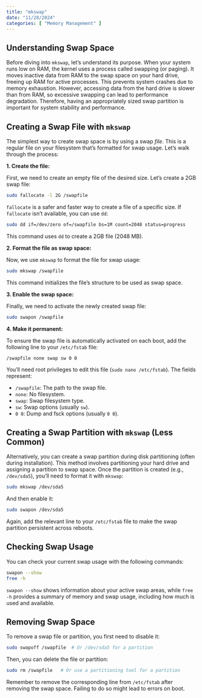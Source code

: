 ```yaml
---
title: "mkswap"
date: "11/28/2024"
categories: [ "Memory Management" ]
---
```

## Understanding Swap Space

Before diving into `mkswap`, let's understand its purpose. When your system runs low on RAM, the kernel uses a process called swapping (or paging). It moves inactive data from RAM to the swap space on your hard drive, freeing up RAM for active processes. This prevents system crashes due to memory exhaustion. However, accessing data from the hard drive is slower than from RAM, so excessive swapping can lead to performance degradation. Therefore, having an appropriately sized swap partition is important for system stability and performance.


## Creating a Swap File with `mkswap`

The simplest way to create swap space is by using a swap *file*.  This is a regular file on your filesystem that's formatted for swap usage.  Let's walk through the process:

**1. Create the file:**

First, we need to create an empty file of the desired size.  Let's create a 2GB swap file:

```bash
sudo fallocate -l 2G /swapfile
```

`fallocate` is a safer and faster way to create a file of a specific size.  If `fallocate` isn't available, you can use `dd`:

```bash
sudo dd if=/dev/zero of=/swapfile bs=1M count=2048 status=progress
```

This command uses `dd` to create a 2GB file (2048 MB).


**2. Format the file as swap space:**

Now, we use `mkswap` to format the file for swap usage:

```bash
sudo mkswap /swapfile
```

This command initializes the file's structure to be used as swap space.


**3. Enable the swap space:**

Finally, we need to activate the newly created swap file:

```bash
sudo swapon /swapfile
```


**4. Make it permanent:**

To ensure the swap file is automatically activated on each boot, add the following line to your `/etc/fstab` file:

```
/swapfile none swap sw 0 0
```

You'll need root privileges to edit this file (`sudo nano /etc/fstab`).  The fields represent:

* `/swapfile`: The path to the swap file.
* `none`:  No filesystem.
* `swap`:  Swap filesystem type.
* `sw`:  Swap options (usually `sw`).
* `0 0`:  Dump and fsck options (usually `0 0`).


## Creating a Swap Partition with `mkswap` (Less Common)

Alternatively, you can create a swap partition during disk partitioning (often during installation).  This method involves partitioning your hard drive and assigning a partition to swap space. Once the partition is created (e.g., `/dev/sda5`), you'll need to format it with `mkswap`:

```bash
sudo mkswap /dev/sda5
```

And then enable it:

```bash
sudo swapon /dev/sda5
```

Again, add the relevant line to your `/etc/fstab` file to make the swap partition persistent across reboots.


## Checking Swap Usage

You can check your current swap usage with the following commands:

```bash
swapon --show
free -h
```

`swapon --show` shows information about your active swap areas, while `free -h` provides a summary of memory and swap usage, including how much is used and available.


## Removing Swap Space

To remove a swap file or partition, you first need to disable it:

```bash
sudo swapoff /swapfile  # Or /dev/sda5 for a partition
```

Then, you can delete the file or partition:

```bash
sudo rm /swapfile   # Or use a partitioning tool for a partition
```

Remember to remove the corresponding line from `/etc/fstab` after removing the swap space.  Failing to do so might lead to errors on boot.

